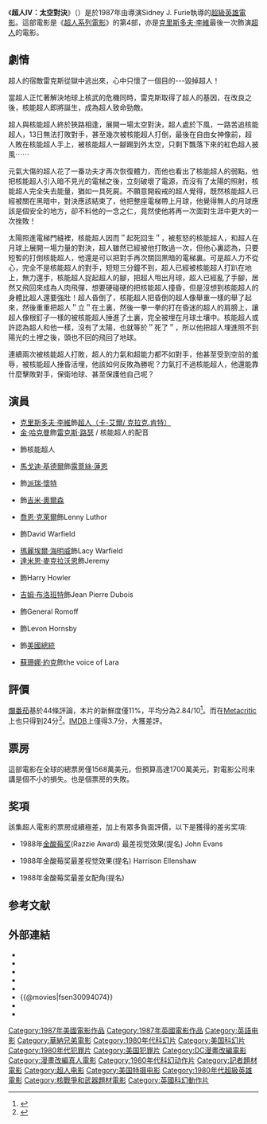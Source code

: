 {{Infobox film
| name = 超人IV：尋求和平
| original_name  = {{lang|en|''Superman IV: The Quest for Peace''}}
| image          = Superman IV, The Quest for Peace.jpeg 
| caption        = 電影海報
| screenplay     = [[Lawrence_Konner|Lawrence Konner]]<br />[[Mark_Rosenthal|Mark Rosenthal]]
| story          = Lawrence Konner<br />Mark Rosenthal<br />[[克里斯多夫·李維|克里斯多夫·李維]]<ref>{{cite news|author=Kehr, Dave|title=It's A Bird, It's A Plane -- It's A Bad Film|work=[[克里斯多夫·李維|克里斯多夫·李維]]|date=1987-07-27|url=http://articles.chicagotribune.com/1987-07-27/features/8702240894_1_superman-character-superman-iv-lex-luthor|accessdate=2010-10-28}}</ref>
| based on       = {{Based on|Characters|{{nowrap|[[Jerry_Siegel|Jerry Siegel]]}}<br />[[Joe_Shuster|Joe Shuster]]}}
| starring       = [[克里斯多夫·李維|克里斯多夫·李維]]<br />[[金·哈克曼|金·哈克曼]]<br />[[Jackie_Cooper|Jackie Cooper]]<br />[[Marc_McClure|Marc McClure]]<br />[[Jon_Cryer|Jon Cryer]]<br />[[Sam_Wanamaker|Sam Wanamaker]]<br />Mark Pillow<br />[[Mariel_Hemingway|Mariel Hemingway]]<br />[[Margot_Kidder|Margot Kidder]]
| editing        = [[John_Shirley|John Shirley]]
| studio         = [[華納兄弟|華納兄弟]]<br />[[The_Cannon_Group|Cannon Films]]<ref name="Mills">{{cite news|author=Mills, Bart|title=And Now . . . Mighty 'Superman Iv' To The Rescue|work=[[Los_Angeles_Times|Los Angeles Times]]|date=1987-01-02|url= http://articles.latimes.com/1987-01-02/entertainment/ca-1647_1_superman-iv|accessdate=2010-10-09}}</ref><br />Golan-Globus Productions
| cinematography = Ernest Day
| director       = [[Sidney_J._Furie|Sidney J. Furie]]
| producer       = [[Menahem_Golan|Menahem Golan]]<br />[[Yoram_Globus|Yoram Globus]]
| distributor    = [[華納兄弟|華納兄弟]].
| music          = [[Alexander_Courage|Alexander Courage]]<br />{{Small|(adapting and conducting)}}<br />[[John_Williams|John Williams]]<br />{{Small|(themes)}}
| released       = {{Film date|1987|7|24|美國}}
| runtime        = 90分鍾
| country        = {{美國}}
| language       = [[英語|英語]]
| budget         = 1700萬美元<ref name="Mills"/>
| gross          = 1568萬美元
| preceded_by    = 《[[超人III|超人III]]》
| followed_by    = 
| cn_name        = 超人4：和平任务
| hk_name        = 超人第四集──決戰核能人
| tw_name        = 超人第四集：太空對決
}}
《'''超人IV：太空對決'''》（{{lang-en|''Superman IV: The Quest for Peace''}}）是於1987年由導演Sidney J. Furie執導的[[超級英雄電影|超級英雄電影]]。這部電影是《[[超人系列電影|超人系列電影]]》的第4部，亦是[[克里斯多夫·李維|克里斯多夫·李維]]最後一次飾演[[超人|超人]]的電影。

== 劇情 ==
超人的宿敵雷克斯從獄中逃出來，心中只懷了一個目的---毀掉超人！

當超人正忙著解決地球上核武的危機同時，雷克斯取得了超人的基因，在改良之後，核能超人即將誕生，成為超人致命勁敵。

超人與核能超人終於狹路相逢，展開一場太空對決，超人處於下風，一路苦追核能超人，13日無法打敗對手，甚至幾次被核能超人打倒，最後在自由女神像前，超人敗在核能超人手上，被核能超人一腳踢到外太空，只剩下飄落下來的紅色超人披風⋯⋯

元氣大傷的超人花了一番功夫才再次恢復體力，而他也看出了核能超人的弱點，他把核能超人引入暗不見光的電梯之後，立刻破壞了電源，而沒有了太陽的照射，核能超人完全失去能量，猶如一具死屍。不願意開殺戒的超人覺得，既然核能超人已經被關在黑暗中，對決應該結束了，他把整座電梯帶上月球，他覺得無人的月球應該是個安全的地方，卻不料他的一念之仁，竟然使他將再一次面對生涯中更大的一次挫敗！

太陽照進電梯門縫裡，核能超人因而＂起死回生＂，被惹怒的核能超人，和超人在月球上展開一場力量的對決，超人雖然已經被他打敗過一次，但他心裏認為，只要短暫的打倒核能超人，他還是可以把對手再次關回黑暗的電梯裏。可是超人力不從心，完全不是核能超人的對手，短短三分鐘不到，超人已經被核能超人打趴在地上，無力還手，核能超人捉起超人的腳，把超人甩出月球，超人已經亂了手腳，居然又飛回來成為人肉飛彈，想要硬碰硬的把核能超人撞昏，但是沒想到核能超人的身體比超人還要強壯！超人昏倒了，核能超人把昏倒的超人像舉重一樣的舉了起來，然後重重把超人＂立＂在土裏，然後一拳一拳的打在昏迷的超人的肩膀上，讓超人像根釘子一樣的被核能超人捶進了土裏，完全被埋在月球土壤中。核能超人或許認為超人和他一樣，沒有了太陽，也就等於＂死了＂，所以他把超人埋進照不到陽光的土裡之後，頭也不回的飛回了地球。

連續兩次被核能超人打敗，超人的力氣和超能力都不如對手，他甚至受到空前的羞辱，被核能超人捶昏活埋，他該如何反敗為勝呢？力氣打不過核能超人，他還能靠什麼擊敗對手，保衛地球、甚至保護他自己呢？

== 演員 ==
*[[克里斯多夫·李維|克里斯多夫·李維]]飾[[超人|超人（卡-艾爾/ 克拉克.肯特）]]
*[[金·哈克曼|金·哈克曼]]飾[[雷克斯·路瑟|雷克斯·路瑟]] / 核能超人的配音
*{{link-de|馬克·皮爾洛|Mark Pillow}}飾核能超人
*[[馬戈迪·基德爾|馬戈迪·基德爾]]飾[[露薏絲·蓮恩|露薏絲·蓮恩]]
*{{link-en|傑基·庫珀|Jackie Cooper}}飾[[派瑞·懷特|派瑞·懷特]]
*{{link-en|馬爾克·麥克盧爾|Marc McClure}}飾[[吉米·奧爾森|吉米·奧爾森]]
*[[喬恩·克萊爾|喬恩·克萊爾]]飾Lenny Luthor
*{{link-en|山姆·沃納梅克|Sam Wanamaker}}飾David Warfield
*[[瑪麗埃爾·海明威|瑪麗埃爾·海明威]]飾Lacy Warfield
*[[達米恩·麥克拉沃恩|達米恩·麥克拉沃恩]]飾Jeremy
*{{link-en|威廉姆·霍金斯|William Hootkins}}飾Harry Howler
*[[吉姆·布洛班特|吉姆·布洛班特]]飾Jean Pierre Dubois
*{{link-en|史丹利·勒博|Stanley Lebor}}飾General Romoff
*{{link-en|唐·費洛斯|Don Fellows}}飾Levon Hornsby
*{{link-en|羅伯特·比提|Robert Beatty}}飾[[美國總統|美國總統]]
*[[蘇珊娜·約克|蘇珊娜·約克]]飾the voice of Lara

== 評價 ==
[[爛番茄|爛番茄]]基於44條評論，本片的新鮮度僅11%，平均分為2.84/10<ref>{{cite web|url=https://www.rottentomatoes.com/m/superman_iv_the_quest_for_peace|title=Superman IV: The Quest for Peace|publisher=[[Rotten_Tomatoes|Rotten Tomatoes]]|accessdate=2019-04-02}}</ref>。而在[[Metacritic|Metacritic]]上也只得到24分<ref>{{cite web|url=https://www.metacritic.com/movie/superman-iv-the-quest-for-peace|title=	
Superman IV: The Quest for Peace|publisher=[[Metacritic|Metacritic]]|accessdate=2019-04-02}}</ref>。[[IMDB|IMDB]]上僅得3.7分，大獲差評。

== 票房 ==
這部電影在全球的總票房僅1568萬美元，但預算高達1700萬美元，對電影公司來講是個不小的損失。也是個票房的失敗。

== 奖項 ==
該集超人電影的票房成續極差，加上有眾多負面評價，以下是獲得的差劣奖項:

*1988年[[金酸莓奖|金酸莓奖]](Razzie Award) 最差视觉效果(提名) John Evans

*1988年金酸莓奖最差视觉效果(提名) Harrison Ellenshaw

*1988年金酸莓奖最差女配角(提名)

== 参考文献 ==
{{reflist}}
== 外部連結 ==
*{{IMDB title|id=0094074}}
*{{Amg movie|140748}}
*{{mojo title|superman4}}
*{{metacritic film|superman-iv-the-quest-for-peace}}
*{{rotten-tomatoes|superman_iv_the_quest_for_peace}}
*{{@movies|fsen30094074}}
*{{Mtime|19420}}
*{{douban}}

{{超人}}
{{DC漫画电影}}
{{DEFAULTSORT:Superman Returns}}
[[Category:1987年美國電影作品|Category:1987年美國電影作品]]
[[Category:1987年英國電影作品|Category:1987年英國電影作品]]
[[Category:英語电影|Category:英語电影]]
[[Category:華納兄弟電影|Category:華納兄弟電影]]
[[Category:1980年代科幻片|Category:1980年代科幻片]]
[[Category:美国科幻片|Category:美国科幻片]]
[[Category:1980年代犯罪片|Category:1980年代犯罪片]]
[[Category:美国犯罪片|Category:美国犯罪片]]
[[Category:DC漫畫改編電影|Category:DC漫畫改編電影]]
[[Category:漫畫改編真人電影|Category:漫畫改編真人電影]]
[[Category:1980年代科幻动作片|Category:1980年代科幻动作片]]
[[Category:記者題材電影|Category:記者題材電影]]
[[Category:超人电影|Category:超人电影]]
[[Category:美国特摄电影|Category:美国特摄电影]]
[[Category:1980年代超級英雄電影|Category:1980年代超級英雄電影]]
[[Category:核戰爭和武器題材電影|Category:核戰爭和武器題材電影]]
[[Category:英國科幻動作片|Category:英國科幻動作片]]